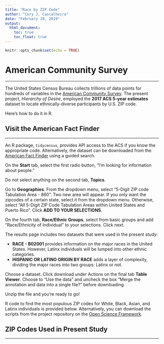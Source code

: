 ```yaml
---
title: "Race by ZIP Code"
author: "Cory J. Cascalheira"
date: "February 10, 2019"
output: 
  html_document:
    toc: true
    toc_float: true
---
```


```r
knitr::opts_chunk$set(echo = TRUE)
```

# American Community Survey
___
The United States Census Bureau collects trillions of data points for hundreds of variables in the [American Community Survey](https://www.census.gov/programs-surveys/acs/). The present project, *Hierarchy of Desire*, employed the **2017 ACS 5-year estimates** dataset to locate ethnically-diverse participants by U.S. ZIP code.

Here's how to do it in R.

## Visit the American Fact Finder
___
An R package, `tidycensus`, provides API access to the ACS if you know the appropriate code. Alternatively, the dataset can be downloaded from the [American Fact Finder](https://factfinder.census.gov/faces/nav/jsf/pages/guided_search.xhtml) using a guided search.

On the **Start** tab, select the first radio button, "I'm looking for information about people."

Do not select anything on the second tab, **Topics**.

Go to **Geographies**. From the dropdown menu, select "5-Digit ZIP code Tabulation Area - 860". Two new area will appear. If you only want the zipcodes of a certain state, select it from the dropdown menu. Otherwise, select "All 5-Digit ZIP Code Tabulation Areas within United States and Puerto Rico". Click **ADD TO YOUR SELECTIONS**.

On the fourth tab, **Race/Ethnic Groups**, select from basic groups and add "Race/Ethnicity of Individual" to your selections. Click next.

The results page includes two datasets that were used in the present study:

* **RACE - B02001** provides information on the major races in the United States. However, Latinx individuals will be lumped into other ethnic categories.
* **HISPANIC OR LATINO ORIGIN BY RACE** adds a layer of complexity, dividing the major races into two groups: Latinx or not.

Choose a dataset. Click download under Actions on the final tab **Table Viewer**. Choose to "Use the data" and uncheck the box "Merge the annotation and data into a single file?" before downloading.

Unzip the file and you're ready to go!

R code to find the most populous ZIP codes for White, Black, Asian, and Latinx individuals is provided below. Alternatively, you can download the scripts from the project repository on the [Open Science Framework](https://osf.io/esxz7/).

## ZIP Codes Used in Present Study
___

